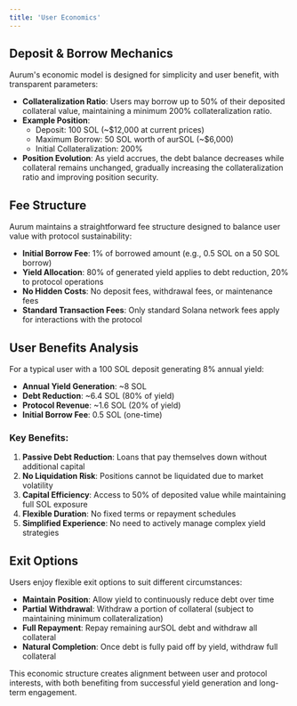 ```yaml
---
title: 'User Economics'
---
```

## Deposit & Borrow Mechanics

Aurum's economic model is designed for simplicity and user benefit, with transparent parameters:

- **Collateralization Ratio**: Users may borrow up to 50% of their deposited collateral value, maintaining a minimum 200% collateralization ratio.
- **Example Position**:
   - Deposit: 100 SOL (~$12,000 at current prices)
   - Maximum Borrow: 50 SOL worth of aurSOL (~$6,000)
   - Initial Collateralization: 200%
- **Position Evolution**: As yield accrues, the debt balance decreases while collateral remains unchanged, gradually increasing the collateralization ratio and improving position security.

## Fee Structure

Aurum maintains a straightforward fee structure designed to balance user value with protocol sustainability:

- **Initial Borrow Fee**: 1% of borrowed amount (e.g., 0.5 SOL on a 50 SOL borrow)
- **Yield Allocation**: 80% of generated yield applies to debt reduction, 20% to protocol operations
- **No Hidden Costs**: No deposit fees, withdrawal fees, or maintenance fees
- **Standard Transaction Fees**: Only standard Solana network fees apply for interactions with the protocol

## User Benefits Analysis

For a typical user with a 100 SOL deposit generating 8% annual yield:

- **Annual Yield Generation**: ~8 SOL
- **Debt Reduction**: ~6.4 SOL (80% of yield)
- **Protocol Revenue**: ~1.6 SOL (20% of yield)
- **Initial Borrow Fee**: 0.5 SOL (one-time)

### Key Benefits:

1. **Passive Debt Reduction**: Loans that pay themselves down without additional capital
2. **No Liquidation Risk**: Positions cannot be liquidated due to market volatility
3. **Capital Efficiency**: Access to 50% of deposited value while maintaining full SOL exposure
4. **Flexible Duration**: No fixed terms or repayment schedules
5. **Simplified Experience**: No need to actively manage complex yield strategies

## Exit Options

Users enjoy flexible exit options to suit different circumstances:

- **Maintain Position**: Allow yield to continuously reduce debt over time
- **Partial Withdrawal**: Withdraw a portion of collateral (subject to maintaining minimum collateralization)
- **Full Repayment**: Repay remaining aurSOL debt and withdraw all collateral
- **Natural Completion**: Once debt is fully paid off by yield, withdraw full collateral

This economic structure creates alignment between user and protocol interests, with both benefiting from successful yield generation and long-term engagement.
